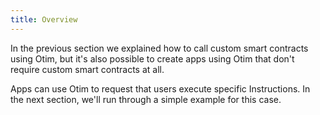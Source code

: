 ```yaml
---
title: Overview
---
```


In the previous section we explained how to call custom smart contracts using Otim, but it's also possible to create apps using Otim that don't require custom smart contracts at all.

Apps can use Otim to request that users execute specific Instructions. In the next section, we'll run through a simple example for this case.